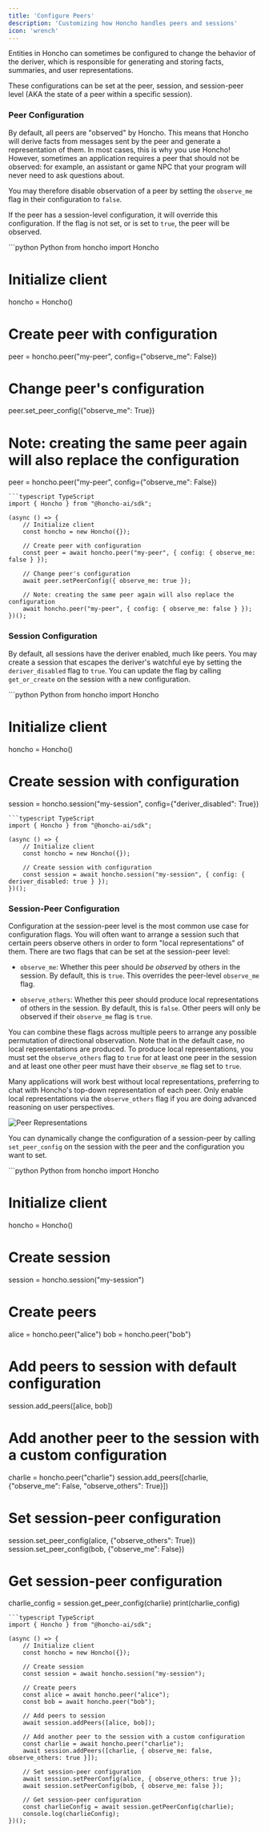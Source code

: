 ```yaml
---
title: 'Configure Peers'
description: 'Customizing how Honcho handles peers and sessions'
icon: 'wrench'
---
```


Entities in Honcho can sometimes be configured to change the behavior of the deriver, which is responsible for generating and storing facts, summaries, and user representations.

These configurations can be set at the peer, session, and session-peer level (AKA the state of a peer within a specific session).

### Peer Configuration

By default, all peers are "observed" by Honcho. This means that Honcho will derive facts from messages sent by the peer and generate a representation of them. In most cases, this is why you use Honcho! However, sometimes an application requires a peer that should not be observed: for example, an assistant or game NPC that your program will never need to ask questions about.

You may therefore disable observation of a peer by setting the `observe_me` flag in their configuration to `false`.

If the peer has a session-level configuration, it will override this configuration. If the flag is not set, or is set to `true`, the peer will be observed.

<CodeGroup>
```python Python
from honcho import Honcho

# Initialize client
honcho = Honcho()

# Create peer with configuration
peer = honcho.peer("my-peer", config={"observe_me": False})

# Change peer's configuration
peer.set_peer_config({"observe_me": True})

# Note: creating the same peer again will also replace the configuration
peer = honcho.peer("my-peer", config={"observe_me": False})
```
```typescript TypeScript
import { Honcho } from "@honcho-ai/sdk";

(async () => {
    // Initialize client
    const honcho = new Honcho({});

    // Create peer with configuration
    const peer = await honcho.peer("my-peer", { config: { observe_me: false } });

    // Change peer's configuration
    await peer.setPeerConfig({ observe_me: true });

    // Note: creating the same peer again will also replace the configuration
    await honcho.peer("my-peer", { config: { observe_me: false } });
})();
```
</CodeGroup>

### Session Configuration

By default, all sessions have the deriver enabled, much like peers. You may create a session that escapes the deriver's watchful eye by setting the `deriver_disabled` flag to `true`. You can update the flag by calling `get_or_create` on the session with a new configuration.

<CodeGroup>
```python Python
from honcho import Honcho

# Initialize client
honcho = Honcho()

# Create session with configuration
session = honcho.session("my-session", config={"deriver_disabled": True})
```
```typescript TypeScript
import { Honcho } from "@honcho-ai/sdk";

(async () => {
    // Initialize client
    const honcho = new Honcho({});

    // Create session with configuration
    const session = await honcho.session("my-session", { config: { deriver_disabled: true } });
})();
```
</CodeGroup>

### Session-Peer Configuration

Configuration at the session-peer level is the most common use case for configuration flags. You will often want to arrange a session such that certain peers observe others in order to form "local representations" of them. There are two flags that can be set at the session-peer level:

- `observe_me`: Whether this peer should *be observed* by others in the session. By default, this is `true`. This overrides the peer-level `observe_me` flag.

- `observe_others`: Whether this peer should produce local representations of others in the session. By default, this is `false`. Other peers will only be observed if their `observe_me` flag is `true`.

You can combine these flags across multiple peers to arrange any possible permutation of directional observation. Note that in the default case, no local representations are produced. To produce local representations, you must set the `observe_others` flag to `true` for at least one peer in the session and at least one other peer must have their `observe_me` flag set to `true`.

Many applications will work best without local representations, preferring to chat with Honcho's top-down representation of each peer. Only enable local representations via the `observe_others` flag if you are doing advanced reasoning on user perspectives.

<img src="/images/local-vs-global-reps.png" alt="Peer Representations" />

You can dynamically change the configuration of a session-peer by calling `set_peer_config` on the session with the peer and the configuration you want to set.

<CodeGroup>
```python Python
from honcho import Honcho

# Initialize client
honcho = Honcho()

# Create session
session = honcho.session("my-session")

# Create peers
alice = honcho.peer("alice")
bob = honcho.peer("bob")

# Add peers to session with default configuration
session.add_peers([alice, bob])

# Add another peer to the session with a custom configuration
charlie = honcho.peer("charlie")
session.add_peers([charlie, {"observe_me": False, "observe_others": True}])

# Set session-peer configuration
session.set_peer_config(alice, {"observe_others": True})
session.set_peer_config(bob, {"observe_me": False})

# Get session-peer configuration
charlie_config = session.get_peer_config(charlie)
print(charlie_config)
```
```typescript TypeScript
import { Honcho } from "@honcho-ai/sdk";

(async () => {
    // Initialize client
    const honcho = new Honcho({});

    // Create session
    const session = await honcho.session("my-session");

    // Create peers
    const alice = await honcho.peer("alice");
    const bob = await honcho.peer("bob");

    // Add peers to session
    await session.addPeers([alice, bob]);

    // Add another peer to the session with a custom configuration
    const charlie = await honcho.peer("charlie");
    await session.addPeers([charlie, { observe_me: false, observe_others: true }]);

    // Set session-peer configuration
    await session.setPeerConfig(alice, { observe_others: true });
    await session.setPeerConfig(bob, { observe_me: false });

    // Get session-peer configuration
    const charlieConfig = await session.getPeerConfig(charlie);
    console.log(charlieConfig);
})();
```
</CodeGroup>
